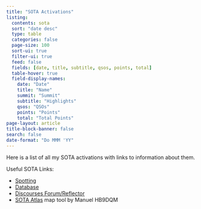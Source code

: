 ```yaml
---
title: "SOTA Activations"
listing:
  contents: sota
  sort: "date desc"
  type: table
  categories: false
  page-size: 100
  sort-ui: true
  filter-ui: true
  feed: false
  fields: [date, title, subtitle, qsos, points, total]
  table-hover: true
  field-display-names:
    date: "Date"
    title: "Name"
    summit: "Summit"
    subtitle: "Highlights"
    qsos: "QSOs"
    points: "Points"
    total: "Total Points"
page-layout: article
title-block-banner: false
search: false
date-format: "Do MMM 'YY"
---
```


Here is a list of all my SOTA activations with links to information about them.

Useful SOTA Links:

* [Spotting](https://sotawatch.sota.org.uk/en/)
* [Database](https://www.sotadata.org.uk/en/stats)
* [Discourses Forum/Reflector](https://reflector.sota.org.uk/)
* [SOTA Atlas](https://sotl.as/) map tool by Manuel HB9DQM

